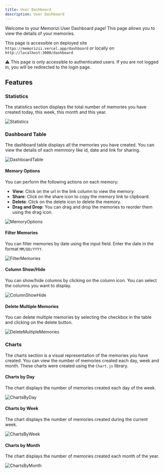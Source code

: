 ```yaml
---
title: User Dashboard
description: User Dashboard
---
```


Welcome to your Memorizi User Dashboard page! This page allows you to view the details of your memories.

This page is accessible on deployed site `https://memorizii.vercel.app/dashboard` or locally on `http://localhost:3000/dashboard`

<div className="rounded-lg bg-yellow-100 px-4 py-1 dark:text-black">
  <span>⚠️</span> This page is only accessible to authenticated users. If you
  are not logged in, you will be redirected to the login page.
</div>

## Features

### Statistics

The statistics section displays the total number of memories you have created today, this week, this month and this year.

![Statistics](@/public/assets/docs/dashboard/fig1.png)

### Dashboard Table

The dashboard table displays all the memories you have created. You can view the details of each memmory like id, date and link for sharing.

![DashboardTable](@/public/assets/docs/dashboard/fig2.png)

#### Memory Options

You can perform the following actions on each memory:

- **View**: Click on the url in the link column to view the memory.
- **Share**: Click on the share icon to copy the memory link to clipboard.
- **Delete**: Click on the delete icon to delete the memory.
- **Drag and Drop**: You can drag and drop the memories to reorder them using the drag icon.

![MemoryOptions](@/public/assets/docs/dashboard/fig3.png)

#### Filter Memories

You can filter memories by date using the input field. Enter the date in the format `MM/DD/YYYY`.

![FilterMemories](@/public/assets/docs/dashboard/fig4.png)

#### Column Show/Hide

You can show/hide columns by clicking on the column icon. You can select the columns you want to display.

![ColumnShowHide](@/public/assets/docs/dashboard/fig5.png)

#### Delete Multiple Memories

You can delete multiple memories by selecting the checkbox in the table and clicking on the delete button.

![DeleteMultipleMemories](@/public/assets/docs/dashboard/fig6.png)

### Charts

The charts section is a visual representation of the memories you have created. You can view the number of memories created each day, week and month.
These charts were created using the `Chart.js` library.

#### Charts by Day

The chart displays the number of memories created each day of the week.

![ChartsByDay](@/public/assets/docs/dashboard/fig7.png)

#### Charts by Week

The chart displays the number of memories created during the current week.

![ChartsByWeek](@/public/assets/docs/dashboard/fig8.png)

#### Charts by Month

The chart displays the number of memories created each month of the year.

![ChartsByMonth](@/public/assets/docs/dashboard/fig9.png)
